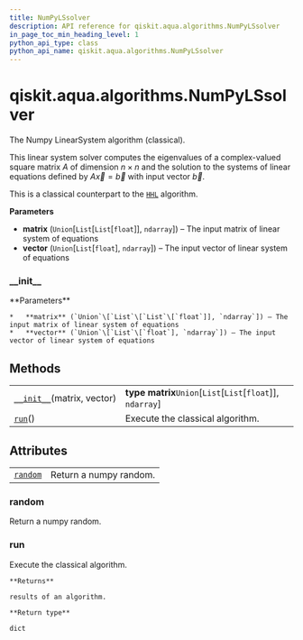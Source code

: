 ```yaml
---
title: NumPyLSsolver
description: API reference for qiskit.aqua.algorithms.NumPyLSsolver
in_page_toc_min_heading_level: 1
python_api_type: class
python_api_name: qiskit.aqua.algorithms.NumPyLSsolver
---
```


<span id="qiskit-aqua-algorithms-numpylssolver" />

# qiskit.aqua.algorithms.NumPyLSsolver

<Class id="qiskit.aqua.algorithms.NumPyLSsolver" isDedicatedPage={true} github="https://github.com/qiskit-community/qiskit-aqua/tree/stable/0.8/qiskit/aqua/algorithms/linear_solvers/numpy_ls_solver.py" signature="NumPyLSsolver(matrix, vector)">
  The Numpy LinearSystem algorithm (classical).

  This linear system solver computes the eigenvalues of a complex-valued square matrix $A$ of dimension $n \times n$ and the solution to the systems of linear equations defined by $A\overrightarrow{x}=\overrightarrow{b}$ with input vector $\overrightarrow{b}$.

  This is a classical counterpart to the [`HHL`](qiskit.aqua.algorithms.HHL "qiskit.aqua.algorithms.HHL") algorithm.

  **Parameters**

  *   **matrix** (`Union`\[`List`\[`List`\[`float`]], `ndarray`]) – The input matrix of linear system of equations
  *   **vector** (`Union`\[`List`\[`float`], `ndarray`]) – The input vector of linear system of equations

  ### \_\_init\_\_

  <Function id="qiskit.aqua.algorithms.NumPyLSsolver.__init__" name="__init__" signature="__init__(matrix, vector)">
    **Parameters**

    *   **matrix** (`Union`\[`List`\[`List`\[`float`]], `ndarray`]) – The input matrix of linear system of equations
    *   **vector** (`Union`\[`List`\[`float`], `ndarray`]) – The input vector of linear system of equations
  </Function>

  ## Methods

  |                                                                                                                              |                                                               |
  | ---------------------------------------------------------------------------------------------------------------------------- | ------------------------------------------------------------- |
  | [`__init__`](#qiskit.aqua.algorithms.NumPyLSsolver.__init__ "qiskit.aqua.algorithms.NumPyLSsolver.__init__")(matrix, vector) | **type matrix**`Union`\[`List`\[`List`\[`float`]], `ndarray`] |
  | [`run`](#qiskit.aqua.algorithms.NumPyLSsolver.run "qiskit.aqua.algorithms.NumPyLSsolver.run")()                              | Execute the classical algorithm.                              |

  ## Attributes

  |                                                                                                        |                        |
  | ------------------------------------------------------------------------------------------------------ | ---------------------- |
  | [`random`](#qiskit.aqua.algorithms.NumPyLSsolver.random "qiskit.aqua.algorithms.NumPyLSsolver.random") | Return a numpy random. |

  ### random

  <Function id="qiskit.aqua.algorithms.NumPyLSsolver.random" name="random" signature="property random">
    Return a numpy random.
  </Function>

  ### run

  <Function id="qiskit.aqua.algorithms.NumPyLSsolver.run" name="run" signature="run()">
    Execute the classical algorithm.

    **Returns**

    results of an algorithm.

    **Return type**

    dict
  </Function>
</Class>

